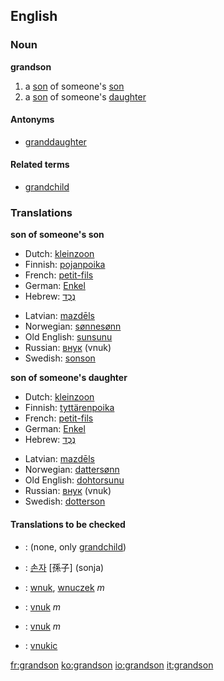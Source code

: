 ==English==

===Noun===
'''grandson'''
#a [[son]] of someone's [[son]]
#a [[son]] of someone's [[daughter]]

====Antonyms====
* [[granddaughter]]

====Related terms====
* [[grandchild]]

===Translations===
'''son of someone's son'''
{{top}}
*Dutch: [[kleinzoon]] {{m}}
*Finnish: [[pojanpoika]]
*French: [[petit-fils]] {{m}}
*German: [[Enkel]] {{m}}
*Hebrew: [[נֶכֶד]] {{m}}
{{mid}}
*Latvian: [[mazdēls]] {{m}}
*Norwegian: [[sønnesønn]]
*Old English: [[sunsunu]]
*Russian: [[внук]] (vnuk) {{m}}
*Swedish: [[sonson]] {{c}}
{{bottom}}

'''son of someone's daughter'''
{{top}}
*Dutch: [[kleinzoon]] {{m}}
*Finnish: [[tyttärenpoika]]
*French: [[petit-fils]] {{m}}
*German: [[Enkel]] {{m}}
*Hebrew: [[נֶכֶד]] {{m}}
{{mid}}
*Latvian: [[mazdēls]] {{m}}
*Norwegian: [[dattersønn]]
*Old English: [[dohtorsunu]]
*Russian: [[внук]] (vnuk) {{m}}
*Swedish: [[dotterson]] {{c}}
{{bottom}}

====Translations to be checked====
<!--Remove this section once all of the translations below have been moved into the tables above.-->
{{checktrans}}
*{{ttbc|Indonesian}}: (none, only [[grandchild]])
*{{ttbc|Korean}}: [[손자]] [孫子] (sonja)
*{{ttbc|Polish}}: [[wnuk]], [[wnuczek]] ''m''
*{{ttbc|Slovak}}: [[vnuk#Slovak|vnuk]] ''m''
*{{ttbc|Slovene}}: [[vnuk]] ''m''
*{{ttbc|Slovio}}: [[vnukic]]

[[fr:grandson]]
[[ko:grandson]]
[[io:grandson]]
[[it:grandson]]